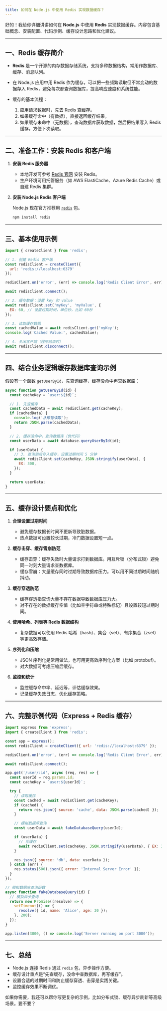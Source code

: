 ```yaml
---
title: 如何在 Node.js 中使用 Redis 实现数据缓存？
---
```


好的！我给你详细讲讲如何在 **Node.js** 中使用 **Redis** 实现数据缓存。内容包含基础概念、安装配置、代码示例、缓存设计思路和优化建议。

---

## 一、Redis 缓存简介

* **Redis** 是一个开源的内存数据存储系统，支持多种数据结构，常用作数据库、缓存、消息队列。
* 在 Node.js 应用中用 Redis 作为缓存，可以把一些频繁读取但不常变动的数据存入 Redis，避免每次都查询数据库，提高响应速度和系统性能。
* 缓存的基本流程：

  1. 应用请求数据时，先去 Redis 查缓存。
  2. 如果缓存命中（有数据），直接返回缓存结果。
  3. 如果缓存未命中（无数据），查询数据库获取数据，然后把结果写入 Redis 缓存，方便下次读取。

---

## 二、准备工作：安装 Redis 和客户端

1. **安装 Redis 服务器**

   * 本地开发可参考 [Redis 官网](https://redis.io/docs/getting-started/installation/) 安装 Redis。
   * 生产环境可用托管服务（如 AWS ElastiCache、Azure Redis Cache）或自建 Redis 集群。

2. **安装 Node.js Redis 客户端**

   Node.js 现在官方推荐用 [`redis`](https://www.npmjs.com/package/redis) 包。

   ```bash
   npm install redis
   ```

---

## 三、基本使用示例

```js
import { createClient } from 'redis';

// 1. 创建 Redis 客户端
const redisClient = createClient({
  url: 'redis://localhost:6379'
});

redisClient.on('error', (err) => console.log('Redis Client Error', err));

await redisClient.connect();

// 2. 缓存数据：设置 key 和 value
await redisClient.set('myKey', 'myValue', {
  EX: 60, // 设置过期时间，单位秒，比如 60秒
});

// 3. 读取缓存数据
const cachedValue = await redisClient.get('myKey');
console.log('Cached Value:', cachedValue);

// 4. 关闭客户端（程序结束时）
await redisClient.disconnect();
```

---

## 四、结合业务逻辑缓存数据库查询示例

假设有一个函数 `getUserById`，先查询缓存，缓存没命中再查数据库：

```js
async function getUserById(id) {
  const cacheKey = `user:${id}`;

  // 1. 先查缓存
  const cachedData = await redisClient.get(cacheKey);
  if (cachedData) {
    console.log('从缓存读取');
    return JSON.parse(cachedData);
  }

  // 2. 缓存没命中，查询数据库（伪代码）
  const userData = await database.queryUserById(id);

  if (userData) {
    // 3. 查询到后存入缓存，设置过期时间 5 分钟
    await redisClient.set(cacheKey, JSON.stringify(userData), {
      EX: 300,
    });
  }

  return userData;
}
```

---

## 五、缓存设计要点和优化

1. **合理设置过期时间**

   * 避免缓存数据长时间不更新导致脏数据。
   * 热点数据可设置较长过期，冷门数据设置短一点。

2. **缓存击穿、缓存雪崩防范**

   * 缓存击穿：缓存失效时大量请求打到数据库。用互斥锁（分布式锁）避免同一时刻大量请求查数据库。
   * 缓存雪崩：大量缓存同时过期导致数据库压力。可以用不同过期时间随机抖动。

3. **缓存穿透防范**

   * 缓存穿透指查询大量不存在数据导致数据库压力大。
   * 对不存在的数据缓存空值（比如空字符串或特殊标记）且设置较短过期时间。

4. **使用哈希、列表等 Redis 数据结构**

   * 复杂数据可以使用 Redis 哈希（hash）、集合（set）、有序集合（zset）等更高效存储。

5. **序列化和压缩**

   * JSON 序列化是常用做法，也可用更高效序列化方案（比如 protobuf）。
   * 对大数据可考虑压缩后缓存。

6. **监控和统计**

   * 监控缓存命中率、延迟等，评估缓存效果。
   * 记录缓存失效日志，优化缓存策略。

---

## 六、完整示例代码（Express + Redis 缓存）

```js
import express from 'express';
import { createClient } from 'redis';

const app = express();
const redisClient = createClient({ url: 'redis://localhost:6379' });

redisClient.on('error', (err) => console.log('Redis Client Error', err));

await redisClient.connect();

app.get('/user/:id', async (req, res) => {
  const userId = req.params.id;
  const cacheKey = `user:${userId}`;

  try {
    // 读取缓存
    const cached = await redisClient.get(cacheKey);
    if (cached) {
      return res.json({ source: 'cache', data: JSON.parse(cached) });
    }

    // 模拟数据库查询
    const userData = await fakeDatabaseQuery(userId);

    if (userData) {
      // 写缓存
      await redisClient.set(cacheKey, JSON.stringify(userData), { EX: 300 });
    }

    res.json({ source: 'db', data: userData });
  } catch (err) {
    res.status(500).json({ error: 'Internal Server Error' });
  }
});

// 模拟数据库查询函数
async function fakeDatabaseQuery(id) {
  // 模拟异步查询
  return new Promise((resolve) => {
    setTimeout(() => {
      resolve({ id, name: 'Alice', age: 30 });
    }, 200);
  });
}

app.listen(3000, () => console.log('Server running on port 3000'));
```

---

## 七、总结

* Node.js 连接 Redis 通过 `redis` 包，异步操作方便。
* 缓存设计重点是“先查缓存，没命中查数据库，再写缓存”。
* 设置合适的过期时间和防止缓存穿透、击穿是实践关键。
* 监控缓存效果不断调优。

如果你需要，我还可以帮你写更复杂的示例，比如分布式锁、缓存异步刷新等高级场景。要不要？
